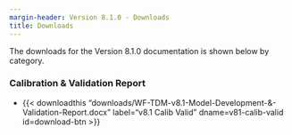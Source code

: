```yaml
---
margin-header: Version 8.1.0 - Downloads
title: Downloads
---
```


The downloads for the Version 8.1.0 documentation is shown below by category.

### Calibration & Validation Report

 - {{< downloadthis "downloads/WF-TDM-v8.1-Model-Development-&-Validation-Report.docx"
label="v8.1 Calib Valid" dname=v81-calib-valid id=download-btn >}}


